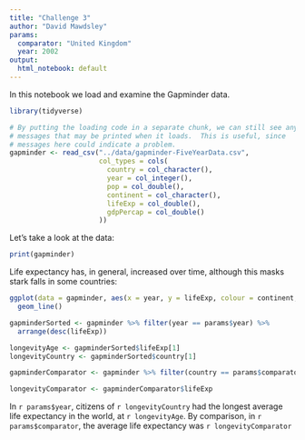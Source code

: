 ```yaml
---
title: "Challenge 3"
author: "David Mawdsley"
params:
  comparator: "United Kingdom"
  year: 2002
output:
  html_notebook: default
---
```



In this notebook we load and examine the Gapminder data.


```r
library(tidyverse)
```

```r
# By putting the loading code in a separate chunk, we can still see any 
# messages that may be printed when it loads.  This is useful, since
# messages here could indicate a problem.
gapminder <- read_csv("../data/gapminder-FiveYearData.csv",
                      col_types = cols(
                        country = col_character(),
                        year = col_integer(),
                        pop = col_double(),
                        continent = col_character(),
                        lifeExp = col_double(),
                        gdpPercap = col_double()
                      ))
```

Let's take a look at the data:

```r
print(gapminder)
```

Life expectancy has, in general, increased over time, although this masks stark falls in some countries:

```r
ggplot(data = gapminder, aes(x = year, y = lifeExp, colour = continent, group = country)) +
  geom_line()
```


```r

gapminderSorted <- gapminder %>% filter(year == params$year) %>% 
  arrange(desc(lifeExp))

longevityAge <- gapminderSorted$lifeExp[1]
longevityCountry <- gapminderSorted$country[1]

gapminderComparator <- gapminder %>% filter(country == params$comparator, year == params$year)

longevityComparator <- gapminderComparator$lifeExp

```

In `r params$year`, citizens of `r longevityCountry` had the longest average life expectancy in the world, at `r longevityAge`.  By comparison, in `r params$comparator`, the average life expectancy was `r longevityComparator`



